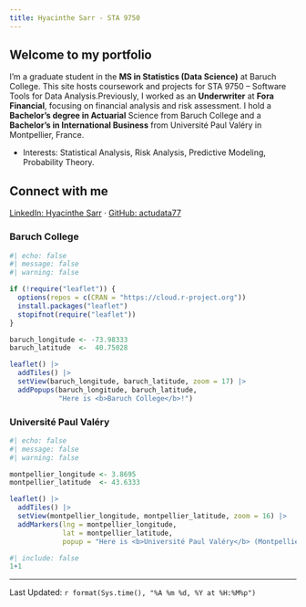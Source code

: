 ```yaml
---
title: Hyacinthe Sarr - STA 9750
---
```


## Welcome to my portfolio

I’m a graduate student in the **MS in Statistics (Data Science)** at Baruch College. This site hosts coursework and projects for STA 9750 – Software Tools for Data Analysis.Previously, I worked as an **Underwriter** at **Fora Financial**, focusing on financial analysis and risk assessment. I hold a **Bachelor's degree in Actuarial** Science from Baruch College and a **Bachelor’s in International Business** from Université Paul Valéry in Montpellier, France.

- Interests: Statistical Analysis, Risk Analysis, Predictive Modeling, Probability Theory.


## Connect with me  

<div align="center">

[<i class="fa-brands fa-linkedin"></i> LinkedIn: Hyacinthe Sarr](https://www.linkedin.com/in/hsarr2802/) · 
[<i class="fa-brands fa-github"></i> GitHub: actudata77](https://github.com/actudata77)

</div>


### Baruch College
```r
#| echo: false
#| message: false
#| warning: false

if (!require("leaflet")) {
  options(repos = c(CRAN = "https://cloud.r-project.org"))
  install.packages("leaflet")
  stopifnot(require("leaflet"))
}

baruch_longitude <- -73.98333
baruch_latitude  <-  40.75028

leaflet() |>
  addTiles() |>
  setView(baruch_longitude, baruch_latitude, zoom = 17) |>
  addPopups(baruch_longitude, baruch_latitude,
            "Here is <b>Baruch College</b>!")
```


### Université Paul Valéry
```r
#| echo: false
#| message: false
#| warning: false

montpellier_longitude <- 3.8695
montpellier_latitude  <- 43.6333

leaflet() |>
  addTiles() |>
  setView(montpellier_longitude, montpellier_latitude, zoom = 16) |>
  addMarkers(lng = montpellier_longitude,
             lat = montpellier_latitude,
             popup = "Here is <b>Université Paul Valéry</b> (Montpellier)!")
```


```r
#| include: false
1+1
```
--------------
Last Updated: `r format(Sys.time(), "%A %m %d, %Y at %H:%M%p")`

